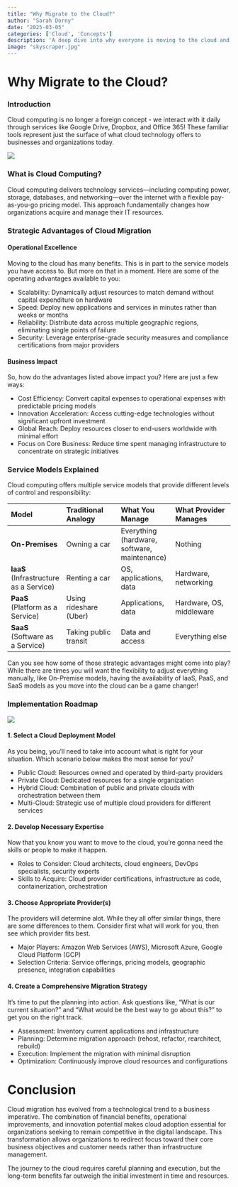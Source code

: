 ```yaml
---
title: "Why Migrate to the Cloud?"
author: "Sarah Dorny"
date: "2025-03-05"
categories: ['Cloud', 'Concepts']
description: 'A deep dive into why everyone is moving to the cloud and why you should consider it too.'
image: "skyscraper.jpg"
---
```


# Why Migrate to the Cloud?   
    
### Introduction   
Cloud computing is no longer a foreign concept - we interact with it daily through services like Google Drive, Dropbox, and Office 365! These familiar tools represent just the surface of what cloud technology offers to businesses and organizations today.        

![](icons.png)   

### What is Cloud Computing?   
Cloud computing delivers technology services—including computing power, storage, databases, and networking—over the internet with a flexible pay-as-you-go pricing model. This approach fundamentally changes how organizations acquire and manage their IT resources.   

### Strategic Advantages of Cloud Migration     
#### Operational Excellence  
Moving to the cloud has many benefits. This is in part to the service models you have access to. But more on that in a moment. Here are some of the operating advantages available to you:     
    
- Scalability: Dynamically adjust resources to match demand without capital expenditure on hardware  
- Speed: Deploy new applications and services in minutes rather than weeks or months  
- Reliability: Distribute data across multiple geographic regions, eliminating single points of failure  
- Security: Leverage enterprise-grade security measures and compliance certifications from major providers  

#### Business Impact  
So, how do the advantages listed above impact you? Here are just a few ways:   
   
- Cost Efficiency: Convert capital expenses to operational expenses with predictable pricing models  
- Innovation Acceleration: Access cutting-edge technologies without significant upfront investment  
- Global Reach: Deploy resources closer to end-users worldwide with minimal effort  
- Focus on Core Business: Reduce time spent managing infrastructure to concentrate on strategic initiatives  

### Service Models Explained
Cloud computing offers multiple service models that provide different levels of control and responsibility:  

| **Model** | **Traditional Analogy** | **What You Manage** | **What Provider Manages** |
|:----------|:------------------------|:--------------------|:--------------------------|
| **On-Premises** | Owning a car | Everything (hardware, software, maintenance) | Nothing |
| **IaaS** (Infrastructure as a Service) | Renting a car | OS, applications, data | Hardware, networking |
| **PaaS** (Platform as a Service) | Using rideshare (Uber) | Applications, data | Hardware, OS, middleware |
| **SaaS** (Software as a Service) | Taking public transit | Data and access | Everything else |

         
Can you see how some of those strategic advantages might come into play? While there are times you will want the flexibility to adjust everything manually, like On-Premise models, having the availability of IaaS, PaaS, and SaaS models as you move into the cloud can be a game changer!   

### Implementation Roadmap 
![](process.png) 

#### 1. Select a Cloud Deployment Model
As you being, you'll need to take into account what is right for your situation. Which scenario below makes the most sense for you?  

- Public Cloud: Resources owned and operated by third-party providers  
- Private Cloud: Dedicated resources for a single organization   
- Hybrid Cloud: Combination of public and private clouds with orchestration between them   
- Multi-Cloud: Strategic use of multiple cloud providers for different services    
   
#### 2. Develop Necessary Expertise
Now that you know you want to move to the cloud, you're gonna need the skills or people to make it happen.   

- Roles to Consider: Cloud architects, cloud engineers, DevOps specialists, security experts  
- Skills to Acquire: Cloud provider certifications, infrastructure as code, containerization, orchestration  
   
#### 3. Choose Appropriate Provider(s)
The providers will determine alot. While they all offer similar things, there are some differences to them. Consider first what will work for you, then see which provider fits best.   

- Major Players: Amazon Web Services (AWS), Microsoft Azure, Google Cloud Platform (GCP)     
- Selection Criteria: Service offerings, pricing models, geographic presence, integration capabilities     
   
#### 4. Create a Comprehensive Migration Strategy   
It's time to put the planning into action. Ask questions like, "What is our current situation?" and "What would be the best way to go about this?" to get you on the right track.   

- Assessment: Inventory current applications and infrastructure  
- Planning: Determine migration approach (rehost, refactor, rearchitect, rebuild)     
- Execution: Implement the migration with minimal disruption  
- Optimization: Continuously improve cloud resources and configurations       

# Conclusion    
Cloud migration has evolved from a technological trend to a business imperative. The combination of financial benefits, operational improvements, and innovation potential makes cloud adoption essential for organizations seeking to remain competitive in the digital landscape. This transformation allows organizations to redirect focus toward their core business objectives and customer needs rather than infrastructure management.   
  
The journey to the cloud requires careful planning and execution, but the long-term benefits far outweigh the initial investment in time and resources.
